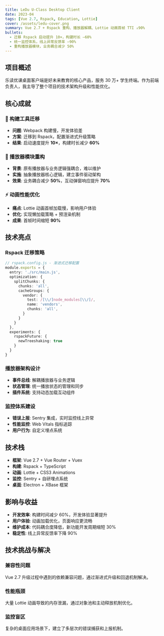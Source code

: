 ```yaml
---
title: LeDu U-Class Desktop Client
date: 2023-04
tags: [Vue 2.7, Rspack, Education, Lottie]
cover: /assets/ledu-cover.png
summary: Vue 2.7 + Rspack 重构、播放器解耦、Lottie 动画首帧 TTI ↓90%
bullets:
  - 迁移 Rspack 启动提升 10×，构建时长 –60%
  - 统一监控体系，线上异常反馈率 –90%
  - 重构播放器模块，业务耦合减少 50%
---
```


## 项目概述

乐读优课桌面客户端是好未来教育的核心产品，服务 30 万+ 学生终端。作为前端负责人，我主导了整个项目的技术架构升级和性能优化。

## 核心成就

### 🚀 构建工具迁移
- **问题**: Webpack 构建慢，开发体验差
- **方案**: 迁移到 Rspack，配置渐进式升级策略
- **结果**: 启动速度提升 **10×**，构建时长减少 **60%**

### 🎯 播放器模块重构
- **背景**: 原有播放器与业务逻辑强耦合，难以维护
- **实施**: 抽象播放器核心逻辑，建立事件驱动架构
- **效果**: 业务耦合减少 **50%**，互动弹窗响应提升 **70%**

### ⚡ 动画性能优化
- **痛点**: Lottie 动画首帧加载慢，影响用户体验
- **优化**: 实现懒加载策略 + 预渲染机制
- **成果**: 首帧时间缩短 **90%**

## 技术亮点

### Rspack 迁移策略
```typescript
// rspack.config.js - 渐进式迁移配置
module.exports = {
  entry: './src/main.js',
  optimization: {
    splitChunks: {
      chunks: 'all',
      cacheGroups: {
        vendor: {
          test: /[\\/]node_modules[\\/]/,
          name: 'vendors',
          chunks: 'all',
        }
      }
    }
  },
  experiments: {
    rspackFuture: {
      newTreeshaking: true
    }
  }
}
```

### 播放器架构设计
- **事件总线**: 解耦播放器与业务逻辑
- **状态管理**: 统一播放状态的管理和同步
- **插件系统**: 支持动态加载互动组件

### 监控体系建设
- **错误上报**: Sentry 集成，实时监控线上异常
- **性能监控**: Web Vitals 指标追踪
- **用户行为**: 自定义埋点系统

## 技术栈

- **框架**: Vue 2.7 + Vue Router + Vuex
- **构建**: Rspack + TypeScript
- **动画**: Lottie + CSS3 Animations
- **监控**: Sentry + 自研埋点系统
- **桌面**: Electron + XBase 框架

## 影响与收益

- **开发效率**: 构建时间减少 60%，开发体验显著提升
- **用户体验**: 动画加载优化，页面响应更流畅
- **维护成本**: 代码耦合度降低，新功能开发周期缩短 30%
- **稳定性**: 线上异常反馈率下降 90%

## 技术挑战与解决

### 兼容性问题
Vue 2.7 升级过程中遇到的依赖兼容问题，通过渐进式升级和回退机制解决。

### 性能瓶颈
大量 Lottie 动画导致的内存泄漏，通过对象池和主动释放机制优化。

### 监控盲区
复杂的桌面应用场景下，建立了多层次的错误捕获和上报机制。 
